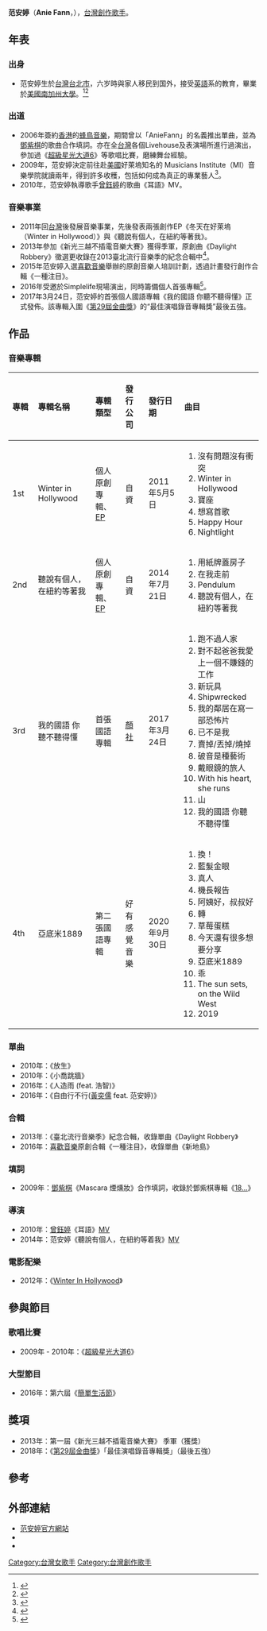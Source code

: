 {{藝人
| 姓名 = 范安婷
| 英文名 = Anie Fann
| 類型 = 女歌手 
| 出生 = 
| 出生地 = {{TWN}}[[台北市|台北市]] 
| 綽號 = 
| 出生日期 = {{birth date and age|1984|3|8}}
| 國籍 = {{ROC}}
| 語言 = [[國語|國語]]、[[英語|英語]]
| 教育程度 = [[美國南加州大學|美國南加州大學]]畢業<br>[[美國|美國]] Musicians Institute 音樂學院
| 活躍年代 = 2006年至今
| 職業 = [[歌手|歌手]]、[[音樂製作人|音樂製作人]]、[[導演|導演]]
| 代表作 = 《聽說有個人，在紐約等著我》
| 唱片公司 = [[蜂鳥音樂|蜂鳥音樂]]（2007年 - 2010年）<br> [[喜歡音樂|喜歡音樂]]（2015年 - 2016年） <br> [[顏社|顏社]]（2017年 - ）
| 經紀公司 = 獨立
| 網站 = http://www.aniefann.com/
| IMDb = 5766000
| 相關團體 = [[星光六班|星光六班]]
| 獎項 = 2013年第一屆《新光三越不插電音樂大賽》 季軍
}}
'''范安婷'''（'''Anie Fann'''，{{bd|1984年|3月8日|catIdx=T范}}），[[台灣|台灣]][[創作歌手|創作歌手]]。

==年表==
===出身===
* 范安婷生於[[台灣|台灣]][[台北市|台北市]]，六岁時與家人移民到国外，接受[[英語|英語]]系的教育，畢業於[[美國南加州大學|美國南加州大學]]。<ref>{{cite web|url=http://www.ipobar.com/read.php?tid-1281815.html|title=范安婷 / Winter in Hollywood　甲霸：實話實說很傷人～|publisher=iPO Bar}}</ref><ref>{{cite web|url=http://www.xiami.com/album/2102700194|title=《我的国语 你听不听得懂》專輯介紹|publisher=蝦米音樂}}</ref>

===出道===
* 2006年簽約[[香港|香港]]的[[蜂鳥音樂|蜂鳥音樂]]，期間曾以「AnieFann」的名義推出單曲，並為[[鄧紫棋|鄧紫棋]]的歌曲合作填詞。亦在全[[台灣|台灣]]各個Livehouse及表演場所進行過演出，參加過《[[超級星光大道6|超級星光大道6]]》等歌唱比賽，磨練舞台經驗。
* 2009年，范安婷決定前往赴[[美國|美國]]好萊塢知名的 Musicians Institute（MI）音樂學院就讀兩年，得到許多收穫，包括如何成為真正的專業藝人<ref>{{cite web|url=http://solomo.xinmedia.com/music/20739-aniefann|title=欣音樂專訪：新生代都會鋼琴詩人 - 范安婷|publisher=欣傳媒音樂頻道}}</ref>。
* 2010年，范安婷執導歌手[[曾鈺婷|曾鈺婷]]的歌曲《耳語》MV。

===音樂事業===
* 2011年回[[台灣|台灣]]後發展音樂事業，先後發表兩張創作EP《冬天在好萊塢（Winter in Hollywood）》與《聽說有個人，在紐約等著我》。
* 2013年參加《新光三越不插電音樂大賽》獲得季軍，原創曲《Daylight Robbery》徵選更收錄在2013臺北流行音樂季的紀念合輯中<ref>{{cite web|url=https://cloud.culture.tw/frontsite/inquiry/eventInquiryAction.do?method=showEventDetail&uid=55affce9cc46bea1ec3c2189|title=黃奕儒 Jeff / 范安婷 Anie Fann 夏季不插電音樂會|publisher=文化部}}</ref>。
* 2015年范安婷入選[[喜歡音樂|喜歡音樂]]舉辦的原創音樂人培訓計劃，透過計畫發行創作合輯《一種注目》。
* 2016年受邀於Simplelife現場演出，同時籌備個人首張專輯<ref>{{cite web|url=http://www.aniefann.com/2017132057.html|title=介紹|publisher=范安婷官方網站|accessdate=2017-04-01|archiveurl=https://web.archive.org/web/20170401145018/http://www.aniefann.com/2017132057.html|archivedate=2017-04-01|deadurl=yes}}</ref>。
* 2017年3月24日，范安婷的首張個人國語專輯《我的國語 你聽不聽得懂》正式發佈。該專輯入圍《[[第29屆金曲獎|第29屆金曲獎]]》的“最佳演唱錄音專輯獎”最後五強。

==作品==
===音樂專輯===
{| class="wikitable" width="80%"
!align="left" width="75px"| 專輯
!align="left" width="225px"| 專輯名稱
!align="left" width="125px"| 專輯類型
!align="left" width="125px"| 發行公司
!align="left" width="150px"| 發行日期
!align="left" width="250px"| 曲目
|-
! 1st
! Winter in Hollywood
| 個人原創專輯、[[EP|EP]]
| 自資
| 2011年5月5日
| {{HideH|曲目}}
# 沒有問題沒有衝突
# Winter in Hollywood
# 寶座
# 想寫首歌
# Happy Hour
# Nightlight 
{{HideF}}
|-
! 2nd
! 聽說有個人，在紐約等著我
| 個人原創專輯、[[EP|EP]]
| 自資
| 2014年7月21日
| {{HideH|曲目}}
# 用紙牌蓋房子
# 在我走前
# Pendulum
# 聽說有個人，在紐約等著我
|-
! 3rd
! 我的國語 你聽不聽得懂
| 首張國語專輯
| [[顏社|顏社]]
| 2017年3月24日
| {{HideH|曲目}}
# 跑不過人家
# 對不起爸爸我愛上一個不賺錢的工作
# 新玩具
# Shipwrecked
# 我的鄰居在寫一部恐怖片
# 已不是我
# 賣掉/丟掉/燒掉
# 破音是種藝術
# 戴眼鏡的旅人
# With his heart, she runs
# 山
# 我的國語 你聽不聽得懂
{{HideF}}
|-
! 4th
! 亞底米1889
| 第二張國語專輯
| 好有感覺音樂
| 2020年9月30日
| {{HideH|曲目}}
# 換！
# 藍髮金眼
# 真人
# 機長報告
# 阿姨好，叔叔好
# 轉
# 草莓蛋糕
# 今天還有很多想要分享
# 亞底米1889
# 乖
# The sun sets, on the Wild West
# 2019
{{HideF}}
|}

=== 單曲 ===
* 2010年：《放生》
* 2010年：《小喬跳牆》
* 2016年：《人造雨 (feat. 浩智)》
* 2016年：《自由行不行([[黃奕儒|黃奕儒]] feat. 范安婷)》

=== 合輯 ===
* 2013年：《臺北流行音樂季》紀念合輯，收錄單曲《Daylight Robbery》
* 2016年：[[喜歡音樂|喜歡音樂]]原創合輯《一種注目》，收錄單曲《新地島》

=== 填詞 ===
* 2009年：[[鄧紫棋|鄧紫棋]]《Mascara 煙燻妝》合作填詞，收錄於鄧紫棋專輯《[[18...|18...]]》

=== 導演 ===
* 2010年：[[曾鈺婷|曾鈺婷]]《耳語》[https://www.youtube.com/watch?v=eWb2tSUNGSA MV]
* 2014年：范安婷《聽說有個人，在紐約等着我》[https://www.youtube.com/watch?v=zJrIu731JiI MV]

=== 電影配樂 ===
* 2012年：《[https://vimeo.com/47073030 Winter In Hollywood]》

==參與節目==
===歌唱比賽===
* 2009年 - 2010年：《[[超級星光大道6|超級星光大道6]]》

===大型節目===
* 2016年：第六屆《[[簡單生活節|簡單生活節]]》

==獎項==
* 2013年：第一屆《新光三越不插電音樂大賽》 季軍（獲獎）
* 2018年：《[[第29屆金曲獎|第29屆金曲獎]]》「最佳演唱錄音專輯獎」（最後五強）

==參考==
{{Reflist}}

==外部連結==
* [http://www.aniefann.com/ 范安婷官方網站]
* {{facebook|aniefann}}
* {{youtube|user=aniefann}}

{{環球唱片 (台灣)}}
[[Category:台灣女歌手|Category:台灣女歌手]]
[[Category:台灣創作歌手|Category:台灣創作歌手]]